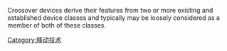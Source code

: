 Crossover devices derive their features from two or more existing and established device classes and typically may be loosely considered as a member of both of these classes.

[[Category:移动技术|Category:移动技术]]
